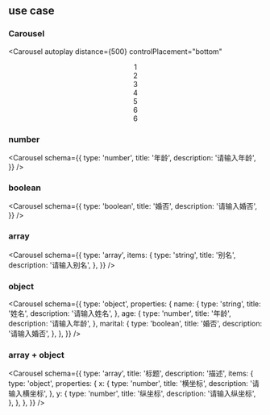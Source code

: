 
## use case

### Carousel

<Carousel
  autoplay
  distance={500}
  controlPlacement="bottom"
>
  <Center h={100} w={50} style={{ background: 'rgb(200, 0, 0)' }}>1</Center>
  <Center h={100} w={50} style={{ background: 'rgb(0, 200, 0)' }}>2</Center>
  <Center h={100} w={50} style={{ background: 'rgb(0, 0, 200)' }}>3</Center>
  <Center h={100} w={50} style={{ background: 'rgb(200, 200, 0)' }}>4</Center>
  <Center h={100} w={50} style={{ background: 'rgb(200, 0, 200)' }}>5</Center>
  <Center h={100} w={50} style={{ background: 'rgb(0, 200, 200)' }}>6</Center>
  <Center h={100} w={50} style={{ background: 'rgb(0, 200, 200)' }}>6</Center>
</Carousel>

### number

<Carousel
  schema={{
    type: 'number',
    title: '年龄',
    description: '请输入年龄',
  }}
/>

### boolean

<Carousel
  schema={{
    type: 'boolean',
    title: '婚否',
    description: '请输入婚否',
  }}
/>

### array

<Carousel
  schema={{
    type: 'array',
    items: {
      type: 'string',
      title: '别名',
      description: '请输入别名',
    },
  }}
/>

### object

<Carousel
  schema={{
    type: 'object',
    properties: {
      name: {
        type: 'string',
        title: '姓名',
        description: '请输入姓名',
      },
      age: {
        type: 'number',
        title: '年龄',
        description: '请输入年龄',
      },
      marital: {
        type: 'boolean',
        title: '婚否',
        description: '请输入婚否',
      },
    },
  }}
/>

### array + object

<Carousel
  schema={{
    type: 'array',
    title: '标题',
    description: '描述',
    items: {
      type: 'object',
      properties: {
        x: {
          type: 'number',
          title: '横坐标',
          description: '请输入横坐标',
        },
        y: {
          type: 'number',
          title: '纵坐标',
          description: '请输入纵坐标',
        },
      },
    },
  }}
/>
